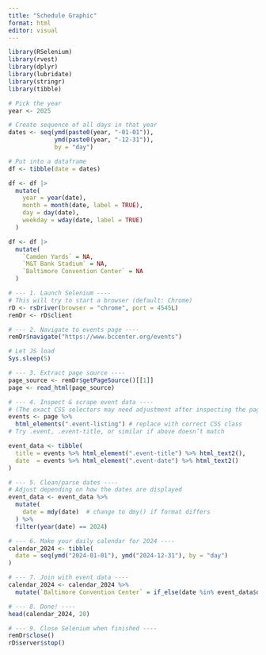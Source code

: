 ```yaml
---
title: "Schedule Graphic"
format: html
editor: visual
---
```


```r
library(RSelenium)
library(rvest)
library(dplyr)
library(lubridate)
library(stringr)
library(tibble)
```


```r
# Pick the year
year <- 2025

# Create sequence of all days in that year
dates <- seq(ymd(paste0(year, "-01-01")), 
             ymd(paste0(year, "-12-31")), 
             by = "day")
```


```r
# Put into a dataframe
df <- tibble(date = dates)

df <- df |> 
  mutate(
    year = year(date),
    month = month(date, label = TRUE),
    day = day(date),
    weekday = wday(date, label = TRUE)
  )
```


```r
df <- df |> 
  mutate(
    `Camden Yards` = NA,
    `M&T Bank Stadium` = NA,
    `Baltimore Convention Center` = NA
  )
```


```r
# --- 1. Launch Selenium ----
# This will try to start a browser (default: Chrome)
rD <- rsDriver(browser = "chrome", port = 4545L)
remDr <- rD$client

# --- 2. Navigate to events page ----
remDr$navigate("https://www.bccenter.org/events")

# Let JS load
Sys.sleep(5)

# --- 3. Extract page source ----
page_source <- remDr$getPageSource()[[1]]
page <- read_html(page_source)

# --- 4. Inspect & scrape event data ----
# (The exact CSS selectors may need adjustment after inspecting the page structure)
events <- page %>%
  html_elements(".event-listing") # replace with correct CSS class
# Try .event, .event-title, or similar if above doesn’t match

event_data <- tibble(
  title = events %>% html_element(".event-title") %>% html_text2(),
  date  = events %>% html_element(".event-date") %>% html_text2()
)

# --- 5. Clean/parse dates ----
# Adjust depending on how the dates are displayed
event_data <- event_data %>%
  mutate(
    date = mdy(date)  # change to dmy() if format differs
  ) %>%
  filter(year(date) == 2024)

# --- 6. Make your daily calendar for 2024 ----
calendar_2024 <- tibble(
  date = seq(ymd("2024-01-01"), ymd("2024-12-31"), by = "day")
)

# --- 7. Join with event data ----
calendar_2024 <- calendar_2024 %>%
  mutate(`Baltimore Convention Center` = if_else(date %in% event_data$date, 1, 0))

# --- 8. Done! ----
head(calendar_2024, 20)

# --- 9. Close Selenium when finished ----
remDr$close()
rD$server$stop()
```







